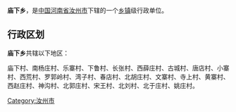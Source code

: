 {{中国乡级行政区
| 行政区全称 = 庙下乡
| 景观照片文件名 =
| 景观照片描述 =
| 汉语拼音 =
| 通用拼音 =
| 注音符號 =
| 其它标音类型1 =
| 其它标音1 =
| 其它标音类型2 =
| 其它标音2 =
| 其它语言类型1 =
| 其它语言地名1 =
| 其它语言类型2 =
| 其它语言地名2 =
| 上级行政区 = [[河南省|河南省]][[汝州市|汝州市]]
| 行政区类别 = [[乡镇|乡镇]]
| 行政区划代码 =
| 地理坐标 =
| 总面积 =
| 户籍人口 =
| 户籍人口年份 =
| 常住人口 =
| 常住人口年份 =
| 人口密度 =
| 行政区划 =
| 官方网站 =
| 政府驻地 =
| 邮政编码 =
| 毗邻行政区 =
| 位置图文件名 =
| 位置图描述 =
}}
'''庙下乡'''，是[[中华人民共和国|中国]][[河南省|河南省]][[汝州市|汝州市]]下辖的一个[[乡镇|乡镇]]级行政单位。

== 行政区划 ==
'''庙下乡'''共辖以下地区：

庙下村、南杨庄村、乐寨村、下鲁村、长张村、西薛庄村、古城村、唐店村、小寨村、西荒村、罗郭岭村、湾子村、春店村、北胡庄村、文寨村、寺上村、黄寨村、西赵庄村、神沟村、北郭庄村、宋王村、北刘村、北于庄村、姚庄村。

{{河南小作品}}
{{汝州市行政区划}}

[[Category:汝州市|Category:汝州市]]